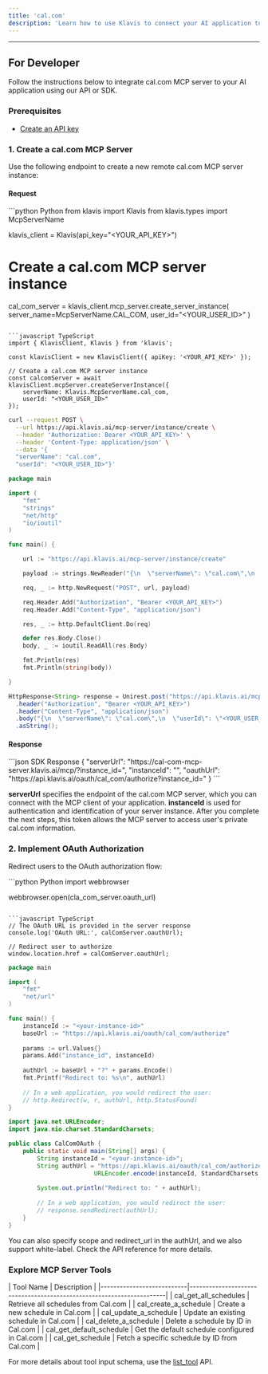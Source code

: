 ```yaml
---
title: 'cal.com'
description: 'Learn how to use Klavis to connect your AI application to cal.com MCP Server'
---
```



<NoCodeSnippet />

---

## For Developer

Follow the instructions below to integrate cal.com MCP server to your AI application using our API or SDK.

### Prerequisites

- [Create an API key](https://www.klavis.ai/home/api-keys)

### 1. Create a cal.com MCP Server

Use the following endpoint to create a new remote cal.com MCP server instance:

#### Request
<CodeGroup>
```python Python
from klavis import Klavis
from klavis.types import McpServerName

klavis_client = Klavis(api_key="<YOUR_API_KEY>")

# Create a cal.com MCP server instance
cal_com_server = klavis_client.mcp_server.create_server_instance(
    server_name=McpServerName.CAL_COM,
    user_id="<YOUR_USER_ID>"
)
```

```javascript TypeScript
import { KlavisClient, Klavis } from 'klavis';

const klavisClient = new KlavisClient({ apiKey: '<YOUR_API_KEY>' });

// Create a cal.com MCP server instance
const calcomServer = await klavisClient.mcpServer.createServerInstance({
    serverName: Klavis.McpServerName.cal_com,
    userId: "<YOUR_USER_ID>"
});
```

```bash cURL
curl --request POST \
  --url https://api.klavis.ai/mcp-server/instance/create \
  --header 'Authorization: Bearer <YOUR_API_KEY>' \
  --header 'Content-Type: application/json' \
  --data '{
  "serverName": "cal.com",
  "userId": "<YOUR_USER_ID>"}'
```

```go Go
package main

import (
	"fmt"
	"strings"
	"net/http"
	"io/ioutil"
)

func main() {

	url := "https://api.klavis.ai/mcp-server/instance/create"

	payload := strings.NewReader("{\n  \"serverName\": \"cal.com\",\n  \"userId\": \"<YOUR_USER_ID>\"\n}")

	req, _ := http.NewRequest("POST", url, payload)

	req.Header.Add("Authorization", "Bearer <YOUR_API_KEY>")
	req.Header.Add("Content-Type", "application/json")

	res, _ := http.DefaultClient.Do(req)

	defer res.Body.Close()
	body, _ := ioutil.ReadAll(res.Body)

	fmt.Println(res)
	fmt.Println(string(body))

}
```

```java Java
HttpResponse<String> response = Unirest.post("https://api.klavis.ai/mcp-server/instance/create")
  .header("Authorization", "Bearer <YOUR_API_KEY>")
  .header("Content-Type", "application/json")
  .body("{\n  \"serverName\": \"cal.com\",\n  \"userId\": \"<YOUR_USER_ID>\"\n}")
  .asString();
```
</CodeGroup>

#### Response
<CodeGroup>
```json SDK Response
{
  "serverUrl": "https://cal-com-mcp-server.klavis.ai/mcp/?instance_id=<instance-id>",
  "instanceId": "<instance-id>",
  "oauthUrl": "https://api.klavis.ai/oauth/cal_com/authorize?instance_id=<instance-id>"
}
```
</CodeGroup>

<Check>**serverUrl** specifies the endpoint of the cal.com MCP server, which you can connect with the MCP client of your application.</Check>
<Note>**instanceId** is used for authentication and identification of your server instance. After you complete the next steps, this token allows the MCP server to access user's private cal.com information.</Note>

### 2. Implement OAuth Authorization

Redirect users to the OAuth authorization flow:

<CodeGroup>
```python Python
import webbrowser

webbrowser.open(cla_com_server.oauth_url)
```

```javascript TypeScript
// The OAuth URL is provided in the server response
console.log('OAuth URL:', calComServer.oauthUrl);

// Redirect user to authorize
window.location.href = calComServer.oauthUrl;
```

```go Go
package main

import (
    "fmt"
    "net/url"
)

func main() {
    instanceId := "<your-instance-id>"
    baseUrl := "https://api.klavis.ai/oauth/cal_com/authorize"
    
    params := url.Values{}
    params.Add("instance_id", instanceId)
    
    authUrl := baseUrl + "?" + params.Encode()
    fmt.Printf("Redirect to: %s\n", authUrl)
    
    // In a web application, you would redirect the user:
    // http.Redirect(w, r, authUrl, http.StatusFound)
}
```

```java Java
import java.net.URLEncoder;
import java.nio.charset.StandardCharsets;

public class CalComOAuth {
    public static void main(String[] args) {
        String instanceId = "<your-instance-id>";
        String authUrl = "https://api.klavis.ai/oauth/cal_com/authorize?instance_id=" +
                        URLEncoder.encode(instanceId, StandardCharsets.UTF_8);
        
        System.out.println("Redirect to: " + authUrl);
        
        // In a web application, you would redirect the user:
        // response.sendRedirect(authUrl);
    }
}
```
</CodeGroup>

<Tip>
You can also specify scope and redirect_url in the authUrl, and we also support white-label. Check the API reference for more details.
</Tip>

### Explore MCP Server Tools

<Accordion title="Tools Information">
| Tool Name                 | Description                                                          |
|---------------------------|----------------------------------------------------------------------|
| cal_get_all_schedules     | Retrieve all schedules from Cal.com                                  |
| cal_create_a_schedule     | Create a new schedule in Cal.com                                     |
| cal_update_a_schedule     | Update an existing schedule in Cal.com                               |
| cal_delete_a_schedule     | Delete a schedule by ID in Cal.com                                   |
| cal_get_default_schedule  | Get the default schedule configured in Cal.com                       |
| cal_get_schedule          | Fetch a specific schedule by ID from Cal.com                         |
</Accordion>

<Note>For more details about tool input schema, use the [list_tool](https://docs.klavis.ai/api-reference/mcp-server/list-tools) API.</Note> 